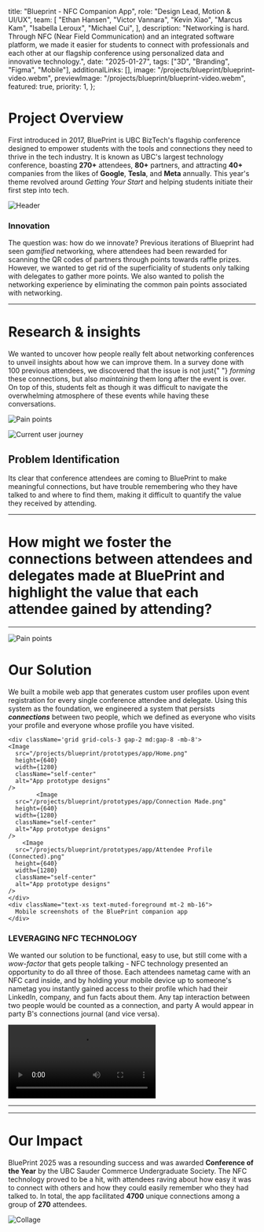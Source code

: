 
  title: "Blueprint - NFC Companion App",
  role: "Design Lead, Motion & UI/UX",
  team: [
    "Ethan Hansen",
    "Victor Vannara",
    "Kevin Xiao",
    "Marcus Kam",
    "Isabella Leroux",
    "Michael Cui",
  ],
  description:
    "Networking is hard. Through NFC (Near Field Communication) and an integrated software platform, we made it easier for students to connect with professionals and each other at our flagship conference using personalized data and innovative technology.",
  date: "2025-01-27",
  tags: ["3D", "Branding", "Figma", "Mobile"],
  additionalLinks: [],
  image: "/projects/blueprint/blueprint-video.webm",
  previewImage: "/projects/blueprint/blueprint-video.webm",
  featured: true,
  priority: 1,
};

# Project Overview

First introduced in 2017, BluePrint is UBC BizTech's flagship conference designed to empower students with the tools and connections they need to thrive in the tech industry. It is known as UBC's largest technology conference, boasting **270+** attendees, **80+** partners, and attracting **40+** companies from the likes of **Google**, **Tesla**, and **Meta** annually. This year's theme revolved around _Getting Your Start_ and helping students initiate their first step into tech.

<Image
  src="/projects/blueprint/panel.webp"
  width={2000}
  height={500}
  alt="Header"
  className="rounded-md"
  caption="Partner Q&A panel at BluePrint 2025"
/>

### Innovation

The question was: how do we innovate? Previous iterations of Blueprint had seen _gamified_ networking, where attendees had been rewarded for scanning the QR codes of partners through points towards raffle prizes. However, we wanted to get rid of the superficiality of students only talking with delegates to gather more points. We also wanted to polish the networking experience by eliminating the common pain points associated with networking.

---

# Research & insights

We wanted to uncover how people really felt about networking conferences to unveil insights about how we can improve them. In a survey done with 100 previous attendees, we discovered that the issue is not just{" "} _forming_ these connections, but also _maintaining_ them long after the event is over. On top of this, students felt as though it was difficult to navigate the overwhelming atmosphere of these events while having these conversations.

<Image
  src="/projects/blueprint/ux/pain-points.png"
  height={320}
  width={640}
  className="self-center invert hue-rotate-180 dark:invert-0 dark:hue-rotate-0 w-full px-16"
  alt="Pain points"
/>

<Image
  src="/projects/blueprint/ux/current-user-journey.png"
  height={640}
  width={1280}
  className="self-center invert hue-rotate-180 dark:invert-0 dark:hue-rotate-0"
  alt="Current user journey"
/>

## Problem Identification

Its clear that conference attendees are coming to BluePrint to make meaningful connections, but have trouble remembering who they have talked to and where to find them, making it difficult to quantify the value they received by attending.

---

# How might we foster the connections between attendees and delegates made at BluePrint and highlight the value that each attendee gained by attending?

---

<Image
  src="/projects/blueprint/ux/revised-user-journey.png"
  height={640}
  width={1280}
  className="self-center invert hue-rotate-180 dark:invert-0 dark:hue-rotate-0 w-full"
  alt="Pain points"
/>

# Our Solution

We built a mobile web app that generates custom user profiles upon event registration for every single conference attendee and delegate. Using this system as the foundation, we engineered a system that persists **_connections_** between two people, which we defined as everyone who visits your profile and everyone whose profile you have visited.

    <div className='grid grid-cols-3 gap-2 md:gap-8 -mb-8'>
    <Image
      src="/projects/blueprint/prototypes/app/Home.png"
      height={640}
      width={1280}
      className="self-center"
      alt="App prototype designs"
    />
            <Image
      src="/projects/blueprint/prototypes/app/Connection Made.png"
      height={640}
      width={1280}
      className="self-center"
      alt="App prototype designs"
    />
        <Image
      src="/projects/blueprint/prototypes/app/Attendee Profile (Connected).png"
      height={640}
      width={1280}
      className="self-center"
      alt="App prototype designs"
    />
    </div>
    <div className="text-xs text-muted-foreground mt-2 mb-16">
      Mobile screenshots of the BluePrint companion app
    </div>

### LEVERAGING NFC TECHNOLOGY

We wanted our solution to be functional, easy to use, but still come with a _wow-factor_ that gets people talking - NFC technology presented an opportunity to do all three of those. Each attendees nametag came with an NFC card inside, and by holding your mobile device up to someone's nametag you instantly gained access to their profile which had their LinkedIn, company, and fun facts about them. Any tap interaction between two people would be counted as a connection, and party A would appear in party B's connections journal (and vice versa).

<div className="-mx-16 -py-8">
  <Video src="/projects/blueprint/nfc-animation.webm" />
</div>

--- 

<ImageMarquee folder="projects/blueprint/prototypes/app" direction="right" />

<div className="my-12"/>

<ImageMarquee folder="projects/blueprint/prototypes/wrapped" direction="left" />

---

# Our Impact

BluePrint 2025 was a resounding success and was awarded **Conference of the Year** by the UBC Sauder Commerce Undergraduate Society. The NFC technology proved to be a hit, with attendees raving about how easy it was to connect with others and how they could easily remember who they had talked to. In total, the app facilitated **4700** unique connections among a group of **270** attendees.

<Image
  src="/projects/blueprint/image-collage.webp"
  width={2000}
  height={1000}
  className="self-center w-full h-full object-cover"
  alt="Collage"
/>
